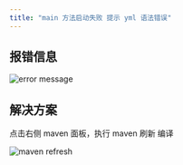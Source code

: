 ```yaml
---
title: "main 方法启动失败 提示 yml 语法错误"
---
```


## 报错信息

![error message](https://cdn.nlark.com/yuque/0/2020/png/283679/1605079257156-8eba1af2-6208-4f30-b9a1-1278b7f47671.png)

## 解决方案

点击右侧 maven 面板，执行 maven 刷新 编译

![maven refresh](https://cdn.nlark.com/yuque/0/2020/png/283679/1605079311171-48477644-7777-48f7-b19f-07905ef067c4.png)

